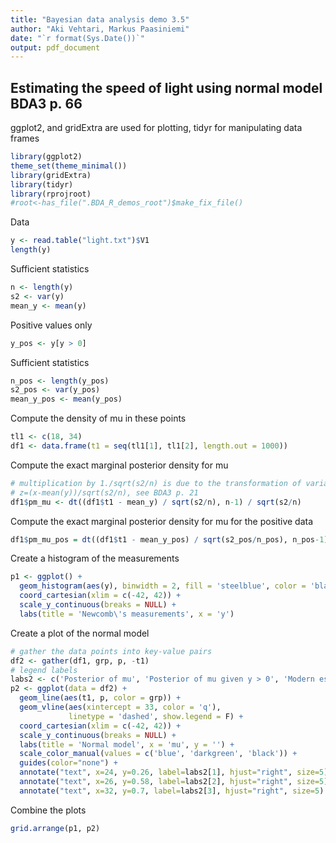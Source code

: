 ```yaml
---
title: "Bayesian data analysis demo 3.5"
author: "Aki Vehtari, Markus Paasiniemi"
date: "`r format(Sys.Date())`"
output: pdf_document
---
```

## Estimating the speed of light using normal model BDA3 p. 66

ggplot2, and gridExtra are used for plotting, tidyr for
manipulating data frames

```r
library(ggplot2)
theme_set(theme_minimal())
library(gridExtra)
library(tidyr)
library(rprojroot)
#root<-has_file(".BDA_R_demos_root")$make_fix_file()
```

Data

```r

y <- read.table("light.txt")$V1
length(y)
```

Sufficient statistics

```r
n <- length(y)
s2 <- var(y)
mean_y <- mean(y)
```

Positive values only

```r
y_pos <- y[y > 0]
```

Sufficient statistics

```r
n_pos <- length(y_pos)
s2_pos <- var(y_pos)
mean_y_pos <- mean(y_pos)
```

Compute the density of mu in these points

```r
tl1 <- c(18, 34)
df1 <- data.frame(t1 = seq(tl1[1], tl1[2], length.out = 1000))
```

Compute the exact marginal posterior density for mu

```r
# multiplication by 1./sqrt(s2/n) is due to the transformation of variable
# z=(x-mean(y))/sqrt(s2/n), see BDA3 p. 21
df1$pm_mu <- dt((df1$t1 - mean_y) / sqrt(s2/n), n-1) / sqrt(s2/n)
```

Compute the exact marginal posterior density for mu for the positive data

```r
df1$pm_mu_pos = dt((df1$t1 - mean_y_pos) / sqrt(s2_pos/n_pos), n_pos-1) / sqrt(s2_pos/n_pos)
```

Create a histogram of the measurements

```r
p1 <- ggplot() +
  geom_histogram(aes(y), binwidth = 2, fill = 'steelblue', color = 'black') +
  coord_cartesian(xlim = c(-42, 42)) +
  scale_y_continuous(breaks = NULL) +
  labs(title = 'Newcomb\'s measurements', x = 'y')
```

Create a plot of the normal model

```r
# gather the data points into key-value pairs
df2 <- gather(df1, grp, p, -t1)
# legend labels
labs2 <- c('Posterior of mu', 'Posterior of mu given y > 0', 'Modern estimate')
p2 <- ggplot(data = df2) +
  geom_line(aes(t1, p, color = grp)) +
  geom_vline(aes(xintercept = 33, color = 'q'),
             linetype = 'dashed', show.legend = F) +
  coord_cartesian(xlim = c(-42, 42)) +
  scale_y_continuous(breaks = NULL) +
  labs(title = 'Normal model', x = 'mu', y = '') +
  scale_color_manual(values = c('blue', 'darkgreen', 'black')) +
  guides(color="none") +
  annotate("text", x=24, y=0.26, label=labs2[1], hjust="right", size=5) +
  annotate("text", x=26, y=0.58, label=labs2[2], hjust="right", size=5) +
  annotate("text", x=32, y=0.7, label=labs2[3], hjust="right", size=5)
```

Combine the plots

```r
grid.arrange(p1, p2)
```

